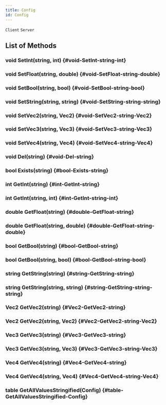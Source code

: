 ```yaml
---
title: Config
id: Config
---
```

`Client`
`Server`

## List of Methods

### void SetInt(string, int) {#void-SetInt-string-int}

### void SetFloat(string, double) {#void-SetFloat-string-double}

### void SetBool(string, bool) {#void-SetBool-string-bool}

### void SetString(string, string) {#void-SetString-string-string}

### void SetVec2(string, Vec2) {#void-SetVec2-string-Vec2}

### void SetVec3(string, Vec3) {#void-SetVec3-string-Vec3}

### void SetVec4(string, Vec4) {#void-SetVec4-string-Vec4}

### void Del(string) {#void-Del-string}

### bool Exists(string) {#bool-Exists-string}

### int GetInt(string) {#int-GetInt-string}

### int GetInt(string, int) {#int-GetInt-string-int}

### double GetFloat(string) {#double-GetFloat-string}

### double GetFloat(string, double) {#double-GetFloat-string-double}

### bool GetBool(string) {#bool-GetBool-string}

### bool GetBool(string, bool) {#bool-GetBool-string-bool}

### string GetString(string) {#string-GetString-string}

### string GetString(string, string) {#string-GetString-string-string}

### Vec2 GetVec2(string) {#Vec2-GetVec2-string}

### Vec2 GetVec2(string, Vec2) {#Vec2-GetVec2-string-Vec2}

### Vec3 GetVec3(string) {#Vec3-GetVec3-string}

### Vec3 GetVec3(string, Vec3) {#Vec3-GetVec3-string-Vec3}

### Vec4 GetVec4(string) {#Vec4-GetVec4-string}

### Vec4 GetVec4(string, Vec4) {#Vec4-GetVec4-string-Vec4}

### table GetAllValuesStringified(Config) {#table-GetAllValuesStringified-Config}

